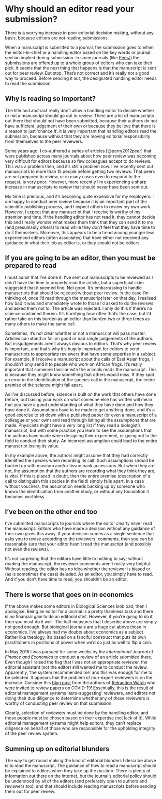 # Why should an editor read your submission? {#editors}

There is a worrying increase in poor editorial decision making, without any basis, because editors are not reading submissions.

When a manuscript is submitted to a journal, the submission goes to either the editor-in-chief or a handling editor based on the key words or journal section implied during submission. In some journals (like [PeerJ](www.peerj.com)) the submissions are offered up to a whole group of editors who can take their pick. It seems that the next thing that happens is that the manuscript is sent out for peer review. But stop. That’s not correct and it’s really not a good way to proceed. Before sending it out, the designated handling editor needs to read the submission.

## Why is reading so important?
The title and abstract really don’t allow a handling editor to decide whether or not a manuscript should go out to review. There are a lot of manuscripts out there that should not have been submitted, because their authors do not have sufficient judgement of their own or because they believe that there is a reason to just ‘chance it’. It is very important that handling editors read the submission, because without that they are moving editorial responsibility from themselves to the peer reviewers.

Some years ago, I co-authored a series of articles [@perry2012peer] that were published across many journals about how peer review was becoming very difficult for editors because so few colleagues accept to do reviews. This was a problem then, and it’s still a problem now. I’ve recently sent out manuscripts to more than 15 people before getting two reviews. That peers are not prepared to review, or in many cases even to respond to the request, is very poor. However, more recently I’m experiencing a sharp increase in manuscripts to review that should never have been sent out.

My time is precious, and it’s becoming quite expensive for my employers. I am happy to conduct peer review because it is an important part of the scientific publishing process, and I expect others to review my own work. However, I expect that any manuscript that I receive is worthy of my attention and time. If the handling editor has not read it, they cannot decide this and I really wonder what makes them think that they can send it to me (and presumably others) to read while they don’t feel that they have time to do it themselves. Moreover, this appears to be a trend among younger less experienced editors (often associates) that have either not received any guidance in what their job as editor is, or they should not be editors.

## If you are going to be an editor, then you must be prepared to read
I must admit that I’ve done it. I’ve sent out manuscripts to be reviewed as I didn’t have the time to properly read the article, but a superficial skim suggested that it seemed fine. Not good. It’s embarrassing to handle manuscripts that should be rejected without peer review. In the case I’m thinking of, once I’d read through the manuscript later on that day, I realised how bad it was and immediately wrote to those I’d asked to do the reviews and asked them not to. The article was rejected. I only do this if there’s no science contained therein. It’s horrifying how often that’s the case, but I’d rather take on this burden as an editor than burden two or three times as many others to make the same call.

Sometimes, it’s not clear whether or not a manuscript will pass muster. Articles can stand or fall on good or bad single judgements of the authors. But misjudgements aren’t always obvious to editors. That’s why peer review is important, and that’s why it’s hugely important for editors to send manuscripts to appropriate reviewers that have some expertise in a subject. For example, if I receive a manuscript about the calls of East Asian frogs, I shouldn’t only send it to people who work on African frogs. It’s really important that someone familiar with the animals reads the manuscript. This is because they might know something that others would miss. If they spot an error in the identification of the species call in the manuscript, the entire premise of the science might fall apart.

As I’ve discussed before, science is built on the work that others have done before, but basing your work on what someone else has written will mean that you have a good understanding of what they have done and how they have done it. Assumptions have to be made to get anything done, and it’s a good exercise to sit down with a published paper (or even a manuscript of a colleague or your own) and read through listing all the assumptions that are made. Physicists might have a very long list if they read a biologist's manuscript, but with some practice you learn to see the assumptions that the authors have made when designing their experiment, or going out to the field to conduct their study. An incorrect assumption could lead to the entire manuscript losing its value.

In my example above, the authors might assume that they had correctly identified the species when recording its call. Such assumptions should be backed up with museum and/or tissue bank accessions. But when they are not, the assumption that the authors are recording what they think they are, is vital. If this is placed in doubt, then the entire premise (description of a call to distinguish this species in the field) simply falls apart. In a case without vouchers, the assumption needs backing up by someone who knows the identification from another study, or without any foundation it becomes worthless.

## I’ve been on the other end too
I’ve submitted manuscripts to journals where the editor clearly never read the manuscript. Editors who have made a decision without any guidance of their own gives this away. If your decision comes as a single sentence that asks you to revise according to the reviewers’ comments, then you can be reasonably sure that your editor hasn’t read the manuscript (and possibly not even the reviews).

It’s not surprising that the editors have little to nothing to say; without reading the manuscript, the reviewer comments aren’t really very helpful. Without reading, the editor has no idea whether the reviewer is biased or (as is sometimes the case) deluded. As an editor, you simply have to read. And if you don’t have time to read, you shouldn’t be an editor.

## There is worse that goes on in economics
If the above makes some editors in Biological Sciences look bad, then I apologise. Being an editor for a journal is a pretty thankless task and there is no financial gain to do an editorial stint. However, if you're going to do it, then you must do it well. The half measures that I describe above are simply not good enough. But biological journals are a huge cut above those in economics. I've always had my doubts about economics as a subject. Rather like theology, it's based on a fanciful construct that puts its own practitioners in positions of power when we'd do just as well to flip a coin. 

In May 2018 I was pursued for some weeks by the _International Journal of Finance and Economics_ to conduct a review of an article submitted there. Even though I raised the flag that I was not an appropriate reviewer, the editorial assistant (not the editor) still wanted me to conduct the review. Apparently, 'the system recommended me' and this was enough for me to be selected. It appears that the problem of non-expert reviewers is on the increase. Consider this [blog post](https://retractionwatch.com/2021/03/09/elsevier-journals-ask-retraction-watch-to-review-covid-19-papers/) from the authors of [Retraction Watch](https://retractionwatch.com/) who were invited to review papers on COVID-19! Essentially, this is the result of editorial management systems ‘auto-suggesting’ reviewers, and editors not doing their due diligence to determine whether any of these reviewers is worthy of conducting peer review on that submission.

Clearly, selection of reviewers must be done by the handling editor, and those people must be chosen based on their expertise (not lack of it). While editorial management systems might help editors, they can't replace diligence on behalf of those who are responsible for the upholding integrity of the peer review system.

## Summing up on editorial blunders
The way to get round making the kind of editorial blunders I describe above is to read the manuscript. The guidance of how to read a manuscript should be explained to editors when they take up the position. There is plenty of information out there on the internet, but the journal’s editorial policy should be understood by all of the editors (and preferably open to authors and reviewers too), and that should include reading manuscripts before sending them out for peer review.
